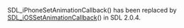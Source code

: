 <!-- pragma section-numbers off -->
<!-- pragma camelcase off -->

SDL_iPhoneSetAnimationCallback() has been replaced by [[SDL_iOSSetAnimationCallback]]() in SDL 2.0.4.
